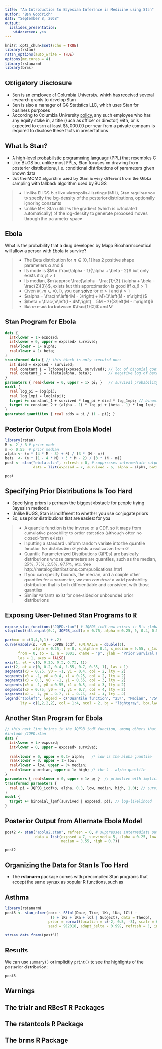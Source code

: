 ```yaml
---
title: "An Introduction to Bayesian Inference in Medicine using Stan"
author: "Ben Goodrich"
date: "September 8, 2018"
output:
  ioslides_presentation:
    widescreen: yes
---
```

<style type="text/css">
slides > slide:not(.nobackground):after {
  content: '';
}
</style>

```r
knitr::opts_chunk$set(echo = TRUE)
library(rstan)
rstan_options(auto_write = TRUE)
options(mc.cores = 4)
library(rstanarm)
library(brms)
```

## Obligatory Disclosure

* Ben is an employee of Columbia University, which has received several research grants to develop Stan
* Ben is also a manager of GG Statistics LLC, which uses Stan for business purposes
* According to Columbia University 
  [policy](https://research.columbia.edu/content/conflict-interest-and-research), any such employee who 
  has any equity stake in, a title (such as officer or director) with, or is expected to earn at least 
  $\$5,000.00$ per year from a private company is required to disclose these facts in presentations

## What Is Stan?

* A high-level
  [probabilistic programming language](https://en.wikipedia.org/wiki/Probabilistic_programming_language)
  (PPL) that resembles C
* Like BUGS but unlike most PPLs, Stan focuses on drawing from posterior distributions, i.e.
  conditional distributions of parameters given known data
* But the MCMC algorithm used by Stan is very different from the Gibbs sampling with fallback
  algorithm used by BUGS
  
> - Unlike BUGS but like Metropolis-Hastings (MH), Stan requires you to specify the log-density
  of the posterior distributions, optionally ignoring constants
> - Unlike MH, Stan utilizes the gradient (which is calculated automatically) of the 
  log-density to generate proposed moves through the parameter space

## Ebola

What is the probability that a drug developed by Mapp Biopharmaceutical will allow a person 
with Ebola to survive?

> - The Beta distribution for $\pi \in \left[0,1\right]$ has 2 positive shape parameters 
  $\alpha$ and $\beta$
> - Its mode is $M = \frac{\alpha - 1}{\alpha + \beta - 2}$ but only exists if $\alpha,\beta > 1$
> - Its median, $m \approx \frac{\alpha - \frac{1}{3}}{\alpha + \beta - \frac{2}{3}}$, exists but this 
  approximation is good iff $\alpha,\beta > 1$
> - Given $M, m \in \left(0,1\right)$, you can [solve](https://www.wolframalpha.com/input/?i=Reduce+function) 
  for $\alpha > 1$ and $\beta > 1$
    - $\alpha = \frac{m\left(4M - 3\right) + M}{3\left(M - m\right)}$
    - $\beta = \frac{m\left(1 - 4M\right) + 5M - 2}{3\left(M - m\right)}$
    - But $m$ must be between $\frac{1}{2}$ and $M$

## Stan Program for Ebola

```stan
data {
  int<lower = 1> exposed;
  int<lower = 0, upper = exposed> survived;
  real<lower = 1> alpha;
  real<lower = 1> beta;
}
transformed data { // this block is only executed once
  int died = exposed - survived;
  real constant_1 = lchoose(exposed, survived); // log of binomial coefficient
  real constant_2 = -lbeta(alpha, beta);        // negative log of beta function
}
parameters { real<lower = 0, upper = 1> pi; }   // survival probability
model {
  real log_pi = log(pi);
  real log_1mpi = log1m(pi);
  target += constant_1 + survived * log_pi + died * log_1mpi; // binomial_lpmf(...)
  target += constant_2 + (alpha - 1) * log_pi + (beta - 1) * log_1mpi; // beta_lpdf(...)
}
generated quantities { real odds = pi / (1 - pi); }
```

## Posterior Output from Ebola Model

```r
library(rstan)
M <- 2 / 3 # prior mode
m <- 0.55  # prior median
alpha <- (m * (4 * M - 3) + M) / (3 * (M - m))
beta  <- (m * (1 - 4 * M) + 5 * M - 2) / (3 * (M - m))
post <- stan("ebola.stan", refresh = 0, # suppresses intermediate output
             data = list(exposed = 7, survived = 5, alpha = alpha, beta = beta))
```
```r
post
```

## Specifying Prior Distributions Is Too Hard

- Specifying priors is perhaps the biggest obstacle for people trying Bayesian methods
- Unlike BUGS, Stan is indifferent to whether you use conjugate priors
- So, use prior distributions that are easiest for you

> - A quantile function is the inverse of a CDF, so it maps from cumulative probability to order statistics
  (although often no closed-form exists)
> - Inputting a standard uniform random variate into the quantile function for distribution $\mathcal{D}$
  yields a realization from $\mathcal{D}$
> - Quantile Parameterized Distributions (QPDs) are basically distributions whose parameters are quantiles,
  such as the median, 25%, 75%, 2.5%, 97.5%, etc. See http://metalogdistributions.com/publications.html
> - If you can specify bounds, the median, and a couple other quantiles for a parameter, we can
  _construct_ a valid probability distribution that is both differentiable and consistent with those 
  quantiles
> - Similar variants exist for one-sided or unbounded prior distributions

## Exposing User-Defined Stan Programs to R

```r
expose_stan_functions("JQPD.stan") # JQPDB_icdf now exists in R's global environment
stopifnot(all.equal(0.7, JQPDB_icdf(p = 0.75, alpha = 0.25, 0, 0.4, 0.55, 0.7, 1)))
```
```r
par(mar = c(3,4,0,1) + .2)
curve(vapply(p, FUN = JQPDB_icdf, FUN.VALUE = double(1),
             alpha = 0.25, l = 0, x_alpha = 0.4, x_median = 0.55, x_1malpha = 0.7, u = 1), 
      from = 0, to = 1, n = 1001, xname = "p", ylab = "Prior Survival Probability", 
      las = 1, axes = FALSE)
axis(1, at = c(0, 0.25, 0.5, 0.75, 1))
axis(2, at = c(0, 0.2, 0.4, 0.55, 0.7, 0.85, 1), las = 1)
segments(x0 = 0.25, y0 = -1, y1 = 0.4, col = 2, lty = 2)
segments(x0 = -1, y0 = 0.4, x1 = 0.25, col = 2, lty = 2)
segments(x0 = 0.5, y0 = -1, y1 = 0.55, col = 3, lty = 2)
segments(x0 = -1, y0 = 0.55, x1 = 0.5, col = 3, lty = 2)
segments(x0 = 0.75, y0 = -1, y1 = 0.7, col = 4, lty = 2)
segments(x0 = -1, y0 = 0.7, x1 = 0.75, col = 4, lty = 2)
legend("topleft", legend = c("Quantile function", "25%", "Median", "75%"), 
       lty = c(1,2,2,2), col = 1:4, ncol = 2, bg = "lightgrey", box.lwd = NA)
```

## Another Stan Program for Ebola

```stan
// this next line brings in the JQPDB_icdf function, among others that are not used here
#include /JQPD.stan
data {
  int<lower = 1> exposed;
  int<lower = 0, upper = exposed> survived;
  
  real<lower = 0, upper = 0.5> alpha;   // low is the alpha quantile
  real<lower = 0, upper = 1> low;
  real<lower = low, upper = 1> median;
  real<lower = median, upper = 1> high; // the 1 - alpha quantile
}
parameters { real<lower = 0, upper = 1> p; }  // primitive with implicit uniform prior
transformed parameters {
  real pi = JQPDB_icdf(p, alpha, 0.0, low, median, high, 1.0); // survival probability
}
model {
  target += binomial_lpmf(survived | exposed, pi); // log-likelihood
}
```

## Posterior Output from Alternate Ebola Model

```r
post2 <- stan("ebola2.stan", refresh = 0, # suppresses intermediate output
              data = list(exposed = 7, survived = 5, alpha = 0.25, low = 0.4,
                          median = 0.55, high = 0.7))
```
```r
post2
```

## Organizing the Data for Stan Is Too Hard

- The **rstanarm** package comes with precompiled Stan programs that accept the same
  syntax as popular R functions, such as

## Asthma

```r
library(rstanarm)
post3 <- stan_nlmer(conc ~ SSfol(Dose, Time, lKe, lKa, lCl) ~ 
                     (0 + lKe + lKa + lCl | Subject), data = Theoph,
                    prior = normal(location = c(-2, 0.5, -3), scale = 0.5, autoscale = FALSE),
                    seed = 982018, adapt_delta = 0.999, refresh = 0, init_r = 0.5)
```
```r
str(as.data.frame(post3))
```

## Results {.smaller}

We can use `summary()` or implicitly `print()` to see the highlights of the posterior distribution:
```r
post3
```

## Warnings

## The **trialr** and **RBesT** R Packages

## The **rstantools** R Package

## The **brms** R Package
